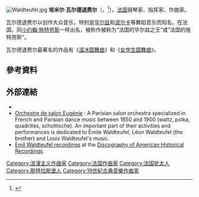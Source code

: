 {{noteTA
|G1=Music
|1=zh-cn:瓦尔德退费尔;zh-tw:瓦德都菲爾;
}}
[[File:Waldteufel.jpg|thumb]]
'''埃米尔·瓦尔德退费尔'''（{{lang-fr|Émile Waldteufel}}，{{bd|1837年|12月9日|1915年|2月12日|}}<ref name=Griffiths2004>{{cite book |last=Griffiths |first=Paul |title=The Penguin Companion to Classical Music |url=https://books.google.com/books?id=04vDuG_pElwC&pg=PT2721 |date=2004 |page=2721 |location=London |publisher=Penguin UK |isbn=978-014-190976-9 |access-date=23 December 2016 |archive-date=2022-01-07 |archive-url=https://web.archive.org/web/20220107115951/https://books.google.com/books?id=04vDuG_pElwC&pg=PT2721 |dead-url=no }}</ref>），[[法国|法国]]钢琴家、指挥家、作曲家。

瓦尔德退费尔以创作大众音乐，特别是[[华尔兹|华尔兹]]和[[波尔卡|波尔卡]]等舞蹈音乐而知名。在法国，同[[小约翰·施特劳斯|小约翰·施特劳斯]]一样出名，被称作被称为“法国的华尔兹之王”或“法国的施特劳斯”。

瓦尔德退费尔最著名的作品有《[[溜冰圆舞曲|溜冰圆舞曲]]》和《[[女学生圆舞曲|女学生圆舞曲]]》。

==參考資料==
{{reflist|30em}}

==外部連結==
* {{IMSLP|id=Waldteufel, Emile|cname=Emile Waldteufel}}
* [http://orchestreugenie.free.fr Orchestre de salon Eugénie] {{Wayback|url=http://orchestreugenie.free.fr/ |date=20220124062832 }}: A Parisian salon orchestra specialized in French and Parisian dance music between 1850 and 1900 (waltz, polka, quadrilles, schottische). An important part of their activities and performances is dedicated to Émile Waldteufel, Léon Waldteufel (the brother) and Louis Waldteufel's music.
* [https://adp.library.ucsb.edu/names/103389 Emil Waldteufel recordings] at the [[Discography_of_American_Historical_Recordings|Discography of American Historical Recordings]].

{{Classical-composer-stub}}
{{normdaten}}
{{DEFAULTSORT:Waldteufel}}
[[Category:浪漫主义作曲家|Category:浪漫主义作曲家]]
[[Category:法国作曲家|Category:法国作曲家]]
[[Category:法国犹太人|Category:法国犹太人]]
[[Category:斯特拉斯堡人|Category:斯特拉斯堡人]]
[[Category:19世紀古典音樂作曲家|Category:19世紀古典音樂作曲家]]